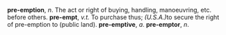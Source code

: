 '''pre-emption''', ''n''. The act or right of buying, handling, manoeuvring, etc. before others. '''pre-empt''', ''v.t.'' To purchase thus; ''(U.S.A.)''to secure the right of pre-emption to (public land). '''pre-emptive''', ''a''. '''pre-emptor''', ''n''.